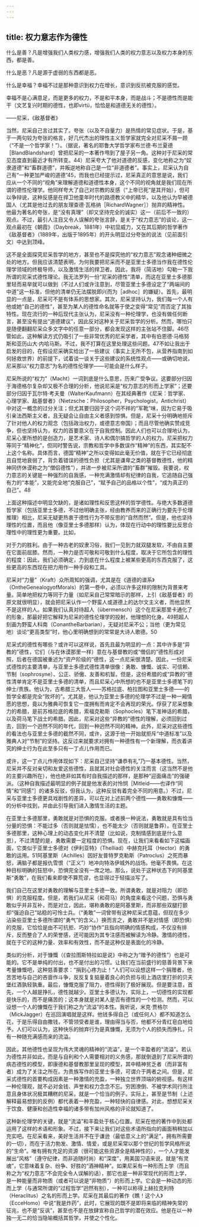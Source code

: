 ```yaml
---
---
---
```

title: 权力意志作为德性
---




什么是善？凡是增强我们人类权力感，增强我们人类的权力意志以及权力本身的东西，都是善。

什么是恶？凡是源于虚弱的东西都是恶。

什么是幸福？幸福不过是那种意识到权力在增长，意识到反抗被克服的感觉。

幸福不是心满意足，而是更多的权力，不是和平本身，而是战斗；不是德性而是能干（文艺复兴时期的德性，也即virtü，恰恰是和道德无关的德性）。

——尼采，《敌基督者》

当然，尼采自己言过其实了。夸张（以及不自量力）是热情的常见症状。于是，基于一两句较为夸张的格言，好几代杰出的理性主义哲学家就完全对尼采不屑一顾（“不是一个哲学家！”）。（据说，著名的耶鲁大学哲学家布兰德·布兰夏德［BlandBlandshard］曾把尼采的一本著作甩到了屋子另一角。这种对于尼采的常见态度直到最近才有所转变。44）尼采夸大了他对道德的反感，变化地称之为“奴隶道德”和“畜群道德”，并叛逆地称自己是一位“非道德者”。事实上，尼采认为自己有“一种更加严峻的道德”45，而我也已经提示过，尼采真正的意思是说，我们应从一个不同的“视角”来理解道德和道德性本身，这个不同的视角就是我们现在所谓的德性伦理学。他同样夸大了自己对宗教的反感（“上帝已死”是其开始），但可以争辩说，这种反感是在捍卫他童年时代的路德教义中的精华，以及他认为早被德国人（尤其是他过去的朋友理查德·瓦格纳［RichardWagner］）抛弃的精神性。他最为著名的夸张，是“没有真理”（却又坚持完全的诚实）这一（前后不一致的）观点。不过，最引人注目又令人误解的夸张言辞，是关于“权力意志”的谈论，这一观点最初在《朝霞》（Daybreak，1881年）中初显威力，又在其后期的哲学著作《敌基督者》（1889年，出版于1895年）的开头明显过分夸张的说法（见前面引文）中达到顶峰。

这不是全面探究尼采哲学的地方，甚至也不是探究他的“权力意志”观念诸种细微之处的地方。但我应该清楚表明，为何我要把尼采而不是亚里士多德当作我在德性伦理学领域的终极导师，以及激情生活的捍卫者。因此，我将（简洁地）勾勒一下我所谓的尼采式德性理论。我无法罗列一份“尼采的德性”清单，而这在亚里士多德那里轻而易举就可以做到（不过人们或许注意到，尽管亚里士多德设定了“两端间的中道”这一标准，但他的清单仍无法摆脱即兴而为［adhoc］的嫌疑）。首先，最明显的一点是，尼采可不是有体系的思想家。其次，尼采坚持认为，我们每一个人有他或她“自己的德性”，甚至为某人的德性命名就等于使之变得“常见”而否定了其独特性。现在流行的一种后现代主张认为，尼采没有一种伦理学，也没有做任何断言，甚至没有提出“道德建议”，因此反对这种关于尼采哲学的分析。然而，哪怕只是随便翻翻尼采众多文字中的任意一部分，都会发现这样的主张站不住脚。46尽管如此，这种解读方式仍吸引了一些非常优秀的尼采学者，其中有伯恩德·马格努斯和亚历山大·内哈马斯。不过，我不打算在这里处理这些问题。47不如让我出于启发的目的，在假设尼采确实给出了一些建议（事实上无所不包，从营养指南到如何拯救世界）的前提下，试着谈一谈关于这些建议的系统性观点——或确切地说，尼采那以“权力意志”为名的德性伦理学——可能会是什么样子。

尼采所说的“权力”（Macht）一词到底是什么意思，历来广受争议。这要部分归因于海德格尔复杂却又极不合理的分析，他说尼采是“权力意志的形而上学家”；还要部分归因于瓦尔特·考夫曼（WalterKaufmann）在其经典著作《尼采：哲学家、心理学家、敌基督者》（Nietzsche：Philosopher，Psychologist，Antichrist）中对这一概念的过分关注；但尤其要归因于这个词不祥的“军靴”味，因为它易于吸引亲法西斯主义者，且无疑会让自由主义者感到惊惧。但是，尼采十分明确地拒斥了针对他人的权力观念（包括政治权力，或德意志帝国）；而且尽管他确实赞成竞争，但也坚持认为，权力的首要意义在于自我控制。因此人们也可以合理地认为，尼采心里所想的是创造力，是艺术家、诗人和偶尔搞哲学的人的权力。尼采把权力等同于“精神化”，但同时警告说，宗教和哲学中多数误作“精神”的东西，其实配不上这个名称。具体而言，德国“精神”之所以变得如此毫无价值，就在于它已经彻底且自觉地衰弱了，背负着错误的德性负担（尤其是谦卑之类的基督教德性，他的精神同侪休谟称之为“僧侣德性”），并进一步被尼采所谓的“畜群”摧毁。我要说，权力意志的关键是一种强烈的自我感，一种充满激情却有纪律的自我，它追随自己强有力的“本能”，又能完全地“克服自己”，“赋予自己的品格以个性”，“成为真正的自己”。48

上面这种描述中明显欠缺的，是诸如理性和反思这样的哲学德性。与绝大多数道德哲学家（包括亚里士多德，不过他明确主张，经由教养而来的正确行为要先于伦理推理）相比，尼采无疑更热衷于德性行为不带反思的“自然而然”。但是，他也坚持理性的位置，而且他（像亚里士多德那样）认为，体现在行动中的理性要比反思合理性中的理性更为重要。比如，

对于力的胜利。由于一种古老的奴隶习俗，我们一见到力就双腿发软，不由自主要在它面前屈膝。然而，一种力是否可敬和可敬到什么程度，取决于它所包含的理性的程度：因此，我们必须确定，力到底在什么程度上被某些更高的东西克服了，这些更高的东西现在把力用作一种手段和工具。

尼采对“力量”（Kraft）众所周知的强调，尤其是在《道德的谱系》（OntheGenealogyofMorals）的第一卷中，必须以许多这样的限制为背景来考量。简单地把权力等同于力量（如尼采自己常常暗示的那样，上引《敌基督者》的原文就很明显），就会把尼采认作一个野蛮人或道德上的达尔文主义者，而他显然不是这样的人。如果我们认真对待超人（übermensch）这个在尼采那里卡通化了的形象，那最好把它解释为尼采的德性伦理学的投射，他理想的化身。49把超人刻画为野蛮人科南（ConantheBarbarian），无疑对尼采不公；当他（更为常见地）谈论“更高类型”时，他心里明确想到的常常是大诗人歌德。50

尼采式的德性有哪些？或许可以这样说，首先且最为明显的一点：其中许多是“异教的”德性，它们（与在休谟那里一样）意在与基督教的或“僧侣的”德性形成对照，后者在德国被重述为“资产阶级的”德性，这一点尼采很清楚。因此，一份尼采式德性的主要清单，与亚里士多德式德性清单很像：勇敢、慷慨、诚实、可信赖、节制（sophrosyne）、公正、骄傲、友善和机智。但是，这份希腊的或“异教的”德性清单肯定不是亚里士多德的清单，而且尼采心中所想的也不是亚里士多德笔下的绅士/贵族。他认为，古希腊三大哲人——苏格拉底、柏拉图和亚里士多德——的哲学全都是完全“败坏的”。尤其是，他认为亚里士多德的伦理学不过是一种一厢情愿的思想，竟以为雅典可恢复它一度拥有而肯定不会再现的荣光。俘获了尼采想象力的希腊，是前苏格拉底的希腊，索福克勒斯（Sophocles）笔下准神话的希腊，以及荷马笔下战士的希腊。因此，尼采对这些“异教的”德性的理解，必须回到过去，回到一个迥然不同的年代，回到一种迥然不同的精神。此外，尼采对这些德性的看法也与亚里士多德的截然不同，或许，这源于他一开始就拒斥“中道标准”以及雅典人对“节制”的坚持。这反过来就要求对拥有一种德性有一个新理解，而衣着讲究的绅士行为在此至多只有一丁点儿作用而已。

或许，这一丁点儿作用体现如下：尼采自己坚持“谦恭有礼”乃一基本德性。当然，尼采并不反对亲切和友爱这些德性，且就其对社会德性的关注而言（这当然不是他的主要兴趣所在），他也绝非如其有时自我描述的那样，是那种“迎面痛击”的强硬派。（这种自我描述最明显的例子就是他发表的对怜悯［Mitleid——也译作“同情”和“同感”］的诸多反驳，但我认为，这种反驳有着完全不同的用意。）不过，尼采与亚里士多德更具戏剧性的差异，可以在对上述前两个德性——勇敢和慷慨——的分析中找到，并由此引导我们进入激情生活的主题。

在亚里士多德那里，勇敢就是对恐惧的克服。或者换一种说法，勇敢就是具有恰当分量的恐惧：不能过多（否则就是怯懦），也不能太少（否则就是鲁莽）。在亚里士多德那里，这种心理上的动态变化并不清楚（比如说，克制情感到底是什么意思），不过清楚的是，勇敢需要一定程度的恐惧。现在，让我们来看看如下这幅画面，它类似于亚里士多德对《伊利亚特》（TheIliad）中赫克托耳（Hector）的勇敢的运用。51阿基里斯（Achilles）因好友普特罗克勒斯（Patroclus）之死而暴怒，满脑子都是报仇雪恨（“正义”）地冲向特洛伊城外的战场。他毫不畏惧。在这种目标明确的狂怒中，恐惧完全没有一席之地。那么，说处于这种状态下的阿基里斯“勇敢”，在我们看来即使不算荒谬，也显得过于轻描淡写了。

我们自己在这里对勇敢的理解与亚里士多德一致。所谓勇敢，就是对阻力（即恐惧）的克服程度。但是，若我们从尼采（和荷马）的角度来看这个问题，恐惧与勇敢似乎并非互补，而是对立，因此，堪称勇敢的是阿基里斯，而非那些双腿打颤却“强迫自己”站稳的可怜士兵。（“勇敢”一词曾带有这种尼采式意蕴，但现在多少沾染些亚里士多德所谓的“勇气”的含义。）换而言之，勇敢并不是对情感（即恐惧）的克服，它恰恰是由不可抗拒、巧妙“协作”且指向明确的情感构成，不仅没有排斥，反而整合了人的荣誉感，还可能因为其专注感而被解读为冷静。激情的德性，就在于它的这种力量、效率和有效性，而不是这种仅是表面化的冷静。

类似的分析，对于慷慨（《查拉图斯特拉如是说》中称之为“赠予的德性”）也是可能的。它不是单纯的付出，也不是付出的习惯。让我们在当前盛行的慈善背景下来考量慷慨吧，这种慈善要求：“捐到心疼为止！”人们可以设想这样一个捐赠者，他苦苦地与自己的吝啬作斗争，反反复复掂量着良心的负担与街上酒店里打折的贝夫堡红酒孰轻孰重。最后，慷慨克服了阻力，德性得到了极好展现。但是要注意，首先，一个人越是挣扎，德性就越少。亚里士多德认为，实际上，一切德性的实现都是快乐的，而不是痛苦的；这本身就是对某人是否有德性的一个检测。然而，可以设想一个人的慷慨在于我们称之为“流溢”的本性。我听说，米克·贾格尔（MickJagger）在巡回演唱就是这样。他钱多得自己（或任何人）都不知道怎么花，于是乐得自由撒钱，不管领受者是谁，理由得当与否，他都不分青红皂白地给予。人们可以认为，这种快乐的抛弃行为是真慷慨，无须为个人的损失而挣扎，只有一种随充满感而来的流溢。

因此，其他德性也呈现为伟大灵魂的精神的“流溢”，是一个丰盈者的“流溢”。若认为德性并非如此，而是与自利和个人需要相对的义务感，那就倒退到了尼采所谓的病态德性的模型，即康德和基督教那里呈现的模型，其中精神贫乏者（而非富有者）成为了关注之所在。为贵族写作的亚里士多德，可谓介于两者之间。但是，尼采式德性的首要构成因素是一种激情的充盈，一种独立世界顶端的俯视感。有这样一种伦理观，就不必对金钱、声誉和权力念念不忘。穷困潦倒、不被学术同行所注意且身体状况极其糟糕的尼采，就是一个恰当的例子。实际上，甚至是节制（上述解释最易想到的反例）都代表着一种充盈，一种轻快的自律感。对此，想想尼采关于饮食、健康和创造性幸福的诸多带有加州风格的评论就知道了。

这种新伦理学的关键，就是“流溢”和丰盈处于核心位置。尼采在他的著作中到处都运用了这样的术语和形象。不过，接下来让我们对这些术语所指向的画面稍稍加以充实吧。在尼采看来，美好生活并不在于谦逊（最低意义上的“满足”，拥有所需要的一切），而在于活力勃发、激情、情爱，或是尼采常以那个世纪的哲学风格所说的“生命”。唯有拥有充足的资源（很可能这些资源全是精神性的），一个人才能发展出“风格”（遵守纪律，而非追随时尚）和“深度”，用美国习语来说，就是“有灵魂”，它意味着复杂、纷争、好胜的“酒神精神”。如果尼采有一种形而上学（而且称之为“权力意志”不会完全令人误解的话），那它也是一种非常现代的形而上学，是一种能量而非物质（或者可以说是“非物质”）的形而上学。它会是一种动态的形而上学（与通常所谓的“过程哲学”迥然有别），一种可以称得上赫拉克利特（Heraclitus）之名的形而上学。尼采在其最后的著作《瞧！这个人》（EcceHomo）中说“我是炸药”，此时，它展现的既不是即将来临的精神失常的征兆，也不是“反讽”，甚至也不是在放肆宣称自己哲学的潜在效应。他是在以一种独一无二的恰当隐喻概括其哲学，并使之个性化。